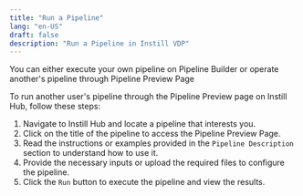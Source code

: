 ```yaml
---
title: "Run a Pipeline"
lang: "en-US"
draft: false
description: "Run a Pipeline in Instill VDP"
---
```


You can either execute your own pipeline on Pipeline Builder or operate another's pipeline through Pipeline Preview Page

To run another user's pipeline through the Pipeline Preview page on Instill Hub, follow these steps:

1. Navigate to Instill Hub and locate a pipeline that interests you.
2. Click on the title of the pipeline to access the Pipeline Preview Page.
3. Read the instructions or examples provided in the `Pipeline Description` section to understand how to use it.
4. Provide the necessary inputs or upload the required files to configure the pipeline.
5. Click the `Run` button to execute the pipeline and view the results.

<ZoomableImg
  src="/docs-assets/vdp/trigger-others-pipeline.gif"
  alt="Visually run a pipelines with a single click, viewing output at each stage"
/>
